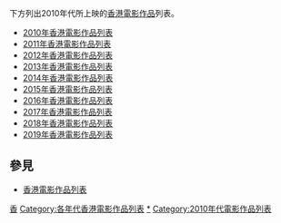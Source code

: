 下方列出2010年代所上映的[[香港電影作品|香港電影作品]]列表。
*[[2010年香港電影作品列表|2010年香港電影作品列表]]
*[[2011年香港電影作品列表|2011年香港電影作品列表]]
*[[2012年香港電影作品列表|2012年香港電影作品列表]]
*[[2013年香港電影作品列表|2013年香港電影作品列表]]
*[[2014年香港電影作品列表|2014年香港電影作品列表]]
*[[2015年香港電影作品列表|2015年香港電影作品列表]]
*[[2016年香港電影作品列表|2016年香港電影作品列表]]
*[[2017年香港電影作品列表|2017年香港電影作品列表]]
*[[2018年香港電影作品列表|2018年香港電影作品列表]]
*[[2019年香港電影作品列表|2019年香港電影作品列表]]

==參見==
*[[香港電影作品列表|香港電影作品列表]]

{{香港電影}}

[[Category:電影作品列表索引|香]]
[[Category:各年代香港電影作品列表|Category:各年代香港電影作品列表]]
[[Category:2010年代香港電影作品|*]]
[[Category:2010年代電影作品列表|Category:2010年代電影作品列表]]